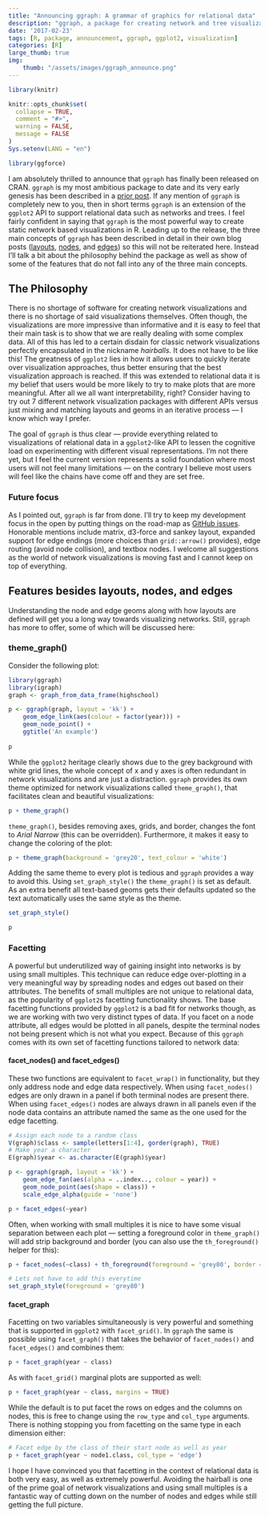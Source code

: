 ```yaml
---
title: "Announcing ggraph: A grammar of graphics for relational data"
description: "ggraph, a package for creating network and tree visualizations using the ggplot2 API has just been released on CRAN"
date: '2017-02-23'
tags: [R, package, announcement, ggraph, ggplot2, visualization]
categories: [R]
large_thumb: true
img:
    thumb: "/assets/images/ggraph_announce.png"
---
```


```r
library(knitr)

knitr::opts_chunk$set(
  collapse = TRUE,
  comment = "#>",
  warning = FALSE,
  message = FALSE
)
Sys.setenv(LANG = "en")

library(ggforce)
```

I am absolutely thrilled to announce that `ggraph` has finally been released
on CRAN. `ggraph` is my most ambitious package to date and its very early 
genesis has been described in a [prior post](`r blogdown::shortcode('ref', '\\"2016-10-31-Becoming-the-intern.md\\"')`).
If any mention of `ggraph` is completely new to you, then in short terms `ggraph`
is an extension of the `ggplot2` API to support relational data such as networks
and trees. I feel fairly confident in saying that `ggraph` is the most
powerful way to create static network based visualizations in R. Leading up to 
the release, the three main concepts of `ggraph` has been described in detail in 
their own blog posts 
([layouts](`r blogdown::shortcode('ref', '\\"2017-02-06-ggraph-introduction-layouts.html\\"')`), 
[nodes](`r blogdown::shortcode('ref', '\\"2017-02-10-ggraph-introduction-nodes.html\\"')`), and 
[edges](`r blogdown::shortcode('ref', '\\"2017-02-16-ggraph-introduction-edges.html\\"')`)) so this
will not be reiterated here. Instead I'll talk a bit about the philosophy behind
the package as well as show of some of the features that do not fall into any of
the three main concepts.

## The Philosophy
There is no shortage of software for creating network visualizations and there
is no shortage of said visualizations themselves. Often though, the 
visualizations are more impressive than informative and it is easy to feel that
their main task is to show that we are really dealing with some complex data.
All of this has led to a certain disdain for classic network visualizations
perfectly encapsulated in the nickname *hairballs*. It does not have to be like 
this! The greatness of `ggplot2` lies in how it allows users to quickly iterate
over visualization approaches, thus better ensuring that the best visualization
approach is reached. If this was extended to relational data it is my belief
that users would be more likely to try to make plots that are more meaningful. 
After all we all want interpretability, right? Consider having to try out 7 
different network visualization packages with different APIs versus just mixing
and matching layouts and geoms in an iterative process --- I know which way I 
prefer.

The goal of `ggraph` is thus clear --- provide everything related to 
visualizations of relational data in a `ggplot2`-like API to lessen the 
cognitive load on experimenting with different visual representations. I'm not
there yet, but I feel the current version represents a solid foundation where
most users will not feel many limitations --- on the contrary I believe most
users will feel like the chains have come off and they are set free.

### Future focus
As I pointed out, `ggraph` is far from done. I'll try to keep my development
focus in the open by putting things on the road-map as 
[GitHub issues](https://github.com/thomasp85/ggraph/issues). Honorable mentions
include matrix, d3-force and sankey layout, expanded support for edge endings 
(more choices than `grid::arrow()` provides), edge routing (avoid node 
collision), and textbox nodes. I welcome all suggestions as the world of network
visualizations is moving fast and I cannot keep on top of everything.

## Features besides layouts, nodes, and edges
Understanding the node and edge geoms along with how layouts are defined will
get you a long way towards visualizing networks. Still, `ggraph` has more to 
offer, some of which will be discussed here:

### theme_graph()
Consider the following plot:

```r
library(ggraph)
library(igraph)
graph <- graph_from_data_frame(highschool)

p <- ggraph(graph, layout = 'kk') + 
    geom_edge_link(aes(colour = factor(year))) + 
    geom_node_point() + 
    ggtitle('An example')
    
p
```

While the `ggplot2` heritage clearly shows due to the grey background with white
grid lines, the whole concept of x and y axes is often redundant in network
visualizations and are just a distraction. `ggraph` provides its own theme
optimized for network visualizations called `theme_graph()`, that facilitates 
clean and beautiful visualizations:

```r
p + theme_graph()
```

`theme_graph()`, besides removing axes, grids, and border, changes the font to
*Arial Narrow* (this can be overridden). Furthermore, it makes it easy to change
the coloring of the plot:

```r
p + theme_graph(background = 'grey20', text_colour = 'white')
```

Adding the same theme to every plot is tedious and `ggraph` provides a way to
avoid this. Using `set_graph_style()` the `theme_graph()` is set as default. As
an extra benefit all text-based geoms gets their defaults updated so the text
automatically uses the same style as the theme.

```r
set_graph_style()

p
```

### Facetting
A powerful but underutilized way of gaining insight into networks is by using 
small multiples. This technique can reduce edge over-plotting in a very 
meaningful way by spreading nodes and edges out based on their attributes. The
benefits of small multiples are not unique to relational data, as the popularity
of `ggplot2`s facetting functionality shows. The base facetting functions 
provided by `ggplot2` is a bad fit for networks though, as we are working with
two very distinct types of data. If you facet on a node attribute, all edges 
would be plotted in all panels, despite the terminal nodes not being present 
which is not what you expect. Because of this `ggraph` comes with its own set
of facetting functions tailored to network data:

#### facet_nodes() and facet_edges()
These two functions are equivalent to `facet_wrap()` in functionality, but they
only address node and edge data respectively. When using `facet_nodes()` edges
are only drawn in a panel if both terminal nodes are present there. When using
`facet_edges()` nodes are always drawn in all panels even if the node data
contains an attribute named the same as the one used for the edge facetting.

```r
# Assign each node to a random class
V(graph)$class <- sample(letters[1:4], gorder(graph), TRUE)
# Make year a character
E(graph)$year <- as.character(E(graph)$year)

p <- ggraph(graph, layout = 'kk') + 
    geom_edge_fan(aes(alpha = ..index.., colour = year)) + 
    geom_node_point(aes(shape = class)) + 
    scale_edge_alpha(guide = 'none')

p + facet_edges(~year)
```

Often, when working with small multiples it is nice to have some visual 
separation between each plot --- setting a foreground color in `theme_graph()`
will add strip background and border (you can also use the `th_foreground()` 
helper for this):

```r
p + facet_nodes(~class) + th_foreground(foreground = 'grey80', border = TRUE)

# Lets not have to add this everytime
set_graph_style(foreground = 'grey80')
```

#### facet_graph
Facetting on two variables simultaneously is very powerful and something that
is supported in `ggplot2` with `facet_grid()`. In `ggraph` the same is possible
using `facet_graph()` that takes the behavior of `facet_nodes()` and 
`facet_edges()` and combines them:

```r
p + facet_graph(year ~ class)
```

As with `facet_grid()` marginal plots are supported as well:

```r
p + facet_graph(year ~ class, margins = TRUE)
```

While the default is to put facet the rows on edges and the columns on nodes, 
this is free to change using the `row_type` and `col_type` arguments. There is
nothing stopping you from facetting on the same type in each dimension either:

```r
# Facet edge by the class of their start node as well as year
p + facet_graph(year ~ node1.class, col_type = 'edge')
```

I hope I have convinced you that facetting in the context of relational data is
both very easy, as well as extremely powerful. Avoiding the hairball is one of
the prime goal of network visualizations and using small multiples is a 
fantastic way of cutting down on the number of nodes and edges while still 
getting the full picture.


